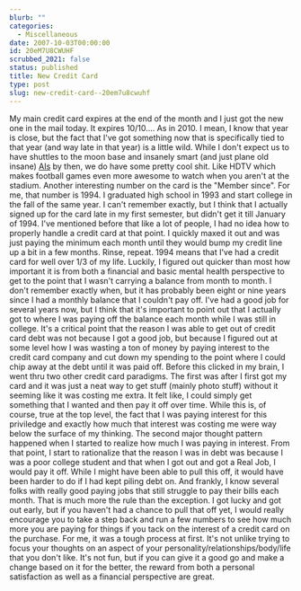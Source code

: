 ```yaml
---
blurb: ""
categories:
  - Miscellaneous
date: 2007-10-03T00:00:00
id: 20eM7U8CWUHF
scrubbed_2021: false
status: published
title: New Credit Card
type: post
slug: new-credit-card--20em7u8cwuhf
---
```


My main credit card expires at the end of the month and I just got
the new one in the mail today. It expires 10/10.... As in 2010. I
mean, I know that year is close, but the fact that I've got
something now that is specifically tied to that year (and way late
in that year) is a little wild. While I don't expect us to have
shuttles to the moon base and insanely smart (and just plane old
insane) [AIs](http://www.reellifewisdom.com/files/images/hal2.jpg)
by then, we do have some pretty cool shit. Like HDTV which makes
football games even more awesome to watch when you aren't at the
stadium. Another interesting number on the card is the "Member
since". For me, that number is 1994. I graduated high school in
1993 and start college in the fall of the same year. I can't
remember exactly, but I think that I actually signed up for the
card late in my first semester, but didn't get it till January of
1994. I've mentioned before that like a lot of people, I had no
idea how to properly handle a credit card at that point. I quickly
maxed it out and was just paying the minimum each month until they
would bump my credit line up a bit in a few months. Rinse, repeat.
1994 means that I've had a credit card for well over 1/3 of my
life. Luckily, I figured out quicker than most how important it is
from both a financial and basic mental health perspective to get to
the point that I wasn't carrying a balance from month to month. I
don't remember exactly when, but it has probably been eight or nine
years since I had a monthly balance that I couldn't pay off. I've
had a good job for several years now, but I think that it's
important to point out that I actually got to where I was paying
off the balance each month while I was still in college. It's a
critical point that the reason I was able to get out of credit card
debt was not because I got a good job, but because I figured out at
some level how I was wasting a ton of money by paying interest to
the credit card company and cut down my spending to the point where
I could chip away at the debt until it was paid off. Before this
clicked in my brain, I went thru two other credit card paradigms.
The first was after I first got my card and it was just a neat way
to get stuff (mainly photo stuff) without it seeming like it was
costing me extra. It felt like, I could simply get something that I
wanted and then pay it off over time. While this is, of course,
true at the top level, the fact that I was paying interest for this
priviledge and exactly how much that interest was costing me were
way below the surface of my thinking. The second major thought
pattern happened when I started to realize how much I was paying in
interest. From that point, I start to rationalize that the reason I
was in debt was because I was a poor college student and that when
I got out and got a Real Job, I would pay it off. While I might
have been able to pull this off, it would have been harder to do if
I had kept piling debt on. And frankly, I know several folks with
really good paying jobs that still struggle to pay their bills each
month. That is much more the rule than the exception. I got lucky
and got out early, but if you haven't had a chance to pull that off
yet, I would really encourage you to take a step back and run a few
numbers to see how much more you are paying for things if you tack
on the interest of a credit card on the purchase. For me, it was a
tough process at first. It's not unlike trying to focus your
thoughts on an aspect of your personality/relationships/body/life
that you don't like. It's not fun, but if you can give it a good go
and make a change based on it for the better, the reward from both
a personal satisfaction as well as a financial perspective are
great.